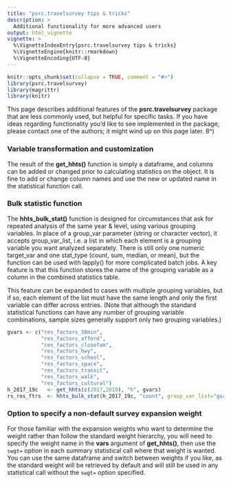 ```yaml
---
title: "psrc.travelsurvey tips & tricks"
description: >
  Additional functionality for more advanced users
output: html_vignette
vignette: >
  %\VignetteIndexEntry{psrc.travelsurvey tips & tricks}
  %\VignetteEngine{knitr::rmarkdown}
  %\VignetteEncoding{UTF-8}
---
```


```r
knitr::opts_chunk$set(collapse = TRUE, comment = "#>")
library(psrc.travelsurvey)
library(magrittr)
library(knitr)
```

This page describes additional features of the **psrc.travelsurvey** package that are less commonly used, but helpful for specific tasks. If you have ideas regarding functionality you'd like to see implemented in the package, please contact one of the authors; it might wind up on this page later. 8^)


### Variable transformation and customization

The result of the **get_hhts()** function is simply a dataframe, and columns can be added or changed prior to calculating statistics on the object. It is fine to add or change column names and use the new or updated name in the statistical function call.


### Bulk statistic function

The **hhts_bulk_stat()** function is designed for circumstances that ask for repeated analysis of the same year & level, using various grouping variables. In place of a group_var parameter (string or character vector), it accepts group_var_list, i.e. a list in which each element is a grouping variable you want analyzed separately. There is still only one numeric target_var and one stat_type (count, sum, median, or mean), but the function can be used with lapply() for more complicated batch jobs. A key feature is that this function stores the name of the grouping variable as a column in the combined statistics table. 

This feature can be expanded to cases with multiple grouping variables, but if so, each element of the list must have the same length and only the first variable can differ across entries.  (Note that although the standard statistical functions can have any number of grouping variable combinations, sample sizes generally support only two grouping variables.)

```r
gvars <- c("res_factors_30min",
           "res_factors_afford",
           "res_factors_closefam",
           "res_factors_hwy",
           "res_factors_school",
           "res_factors_space",
           "res_factors_transit",
           "res_factors_walk",
           "res_factors_cultural")
h_2017_19c   <- get_hhts(c(2017,2019), "h", gvars)
rs_res_ftrs  <- hhts_bulk_stat(h_2017_19c, "count", group_var_list="gvars")
```


### Option to specify a non-default survey expansion weight

For those familiar with the expansion weights who want to determine the weight rather than follow the standard weight hierarchy, you will need to specify the weight name in the **vars** argument of **get_hhts()**, then use the `swgt=` option in each summary statistical call where that weight is wanted. You can use the same dataframe and switch between weights if you like, as the standard weight will be retrieved by default and will still be used in any statistical call without the `swgt=` option specified.
